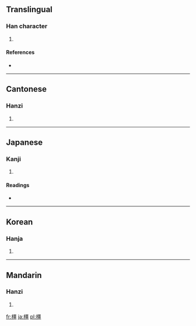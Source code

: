 ==Translingual==

===Han character===
{{Han char|rn=75|rad=木|as=13|sn=17|four=4191<sub>6</sub>|canj=木一田一 (DMWM)}}

# {{defn|Han|sort=木13}}

====References====
* {{Han ref|kx=0555.360|dkj=15629|dj=0945.210|hdz=21300.010|uh=6A7F|ud=27263|bh=ED45|bd=60741}}

----

==Cantonese==

===Hanzi===
{{yue-hanzi|jyut=|y=geung1}}

# {{defn|Cantonese}}

----

==Japanese==

===Kanji===
{{ja-kanji|grade=|rs=木13}}

# {{defn|Japanese}}

====Readings====
* {{ja-readings|on=[[きょう]] (kyō)|kun=[[え]] (e), [[かし]] (kashi)}}

----

==Korean==

===Hanja===
{{ko-hanja|hangeul=[[강]]|eumhun=|rv=gang|mr=kang|y=kang}}

# {{defn|Korean}}

----

==Mandarin==

===Hanzi===
{{cmn-hanzi|pin=[[jiāng]] ([[jiang1]])|wg=chiang<sup>1</sup>}}

# {{defn|Mandarin}}

[[fr:橿]]
[[ja:橿]]
[[pl:橿]]